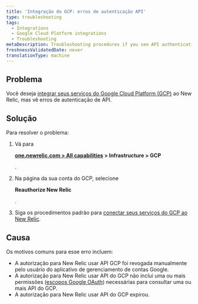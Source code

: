 ```yaml
---
title: 'Integração do GCP: erros de autenticação API'
type: troubleshooting
tags:
  - Integrations
  - Google Cloud Platform integrations
  - Troubleshooting
metaDescription: Troubleshooting procedures if you see API authentication errors when integrating Google Cloud Platform services with New Relic infrastructure monitoring.
freshnessValidatedDate: never
translationType: machine
---
```


## Problema

Você deseja [integrar seus serviços do Google Cloud Platform (GCP)](/docs/introduction-google-cloud-platform-integrations) ao New Relic, mas vê erros de autenticação de API.

## Solução

Para resolver o problema:

1. Vá para

   <DNT>**[one.newrelic.com > All capabilities](https://one.newrelic.com/all-capabilities) > Infrastructure > GCP**</DNT>

   .

2. Na página da sua conta do GCP, selecione

   <DNT>**Reauthorize New Relic**</DNT>

   .

3. Siga os procedimentos padrão para [conectar seus serviços do GCP ao New Relic](/docs/infrastructure/google-cloud-platform-integrations/get-started/connect-google-cloud-platform-services-new-relic/#connect).

## Causa

Os motivos comuns para esse erro incluem:

* A autorização para New Relic usar API GCP foi revogada manualmente pelo usuário do aplicativo de gerenciamento de contas Google.
* A autorização para New Relic usar API do GCP não inclui uma ou mais permissões ([escopos Google OAuth](https://developers.google.com/identity/protocols/googlescopes)) necessárias para consultar uma ou mais API do GCP.
* A autorização para New Relic usar API do GCP expirou.
